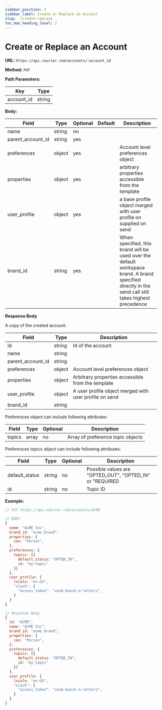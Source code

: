 ```yaml
---
sidebar_position: 2
sidebar_label: Create or Replace an Account
slug: ./create-replace
toc_max_heading_level: 2
---
```


# Create or Replace an Account

**URL:** `https://api.courier.com/accounts/:account_id`

**Method:** `PUT`

**Path Parameters:**

| Key        | Type   |
| ---------- | ------ |
| account_id | string |

**Body:**

| Field             | Type   | Optional | Default | Description                                                                                                                                          |
| ----------------- | ------ | -------- | ------- | ---------------------------------------------------------------------------------------------------------------------------------------------------- |
| name              | string | no       |         |                                                                                                                                                      |
| parent_account_id | string | yes      |         |                                                                                                                                                      |
| preferences       | object | yes      |         | Account level preferences object                                                                                                                     |
| properties        | object | yes      |         | arbitrary properties accessible from the template                                                                                                    |
| user_profile      | object | yes      |         | a base profile object merged with user profile on supplied on send                                                                                   |
| brand_id          | string | yes      |         | When specified, this brand will be used over the default workspace brand. A brand specified directly in the send call still takes highest precedence |

**Response Body**

A copy of the created account.

| Field             | Type   | Description                                            |
| ----------------- | ------ | ------------------------------------------------------ |
| id                | string | Id of the account                                      |
| name              | string |                                                        |
| parent_account_id | string |                                                        |
| preferences       | object | Account level preferences object                       |
| properties        | object | Arbitrary properties accessible from the template      |
| user_profile      | object | A user profile object merged with user profile on send |
| brand_id          | string |                                                        |

Preferences object can include following attributes:

| Field  | Type  | Optional | Description                       |
| ------ | ----- | -------- | --------------------------------- |
| topics | array | no       | Array of preference topic objects |

Preferences topics object can include following attributes:

| Field         | Type   | Optional | Description                                              |
| ------------- | ------ | -------- | -------------------------------------------------------- |
| default_status| string | no       | Possible values are "OPTED_OUT", "OPTED_IN" or "REQUIRED |
| id            | string | no       | Topic ID                                                 |

**Example:**

```js
// PUT https://api.courier.com/accounts/ACME

// BODY
{
  name: "ACME Inc",
  brand_id: "acme_brand",
  properties: {
    ceo: "Person",
  },
  preferences: {
    topics: [{
      default_status: "OPTED_IN",
      id: "my-topic"
    }]
  },
  user_profile: {
    locale: "en-US",
    "slack": {
      "access_token": "xoxb-bunch-o-letters",
    }
  }
}

// Response Body
{
  id: "ACME",
  name: "ACME Inc",
  brand_id: "acme_brand",
  properties: {
    ceo: "Person",
  },
  preferences: {
    topics: [{
      default_status: "OPTED_IN",
      id: "my-topic"
    }]
  },
  user_profile: {
    locale: "en-US",
    "slack": {
      "access_token": "xoxb-bunch-o-letters",
    }
  }
}
```
